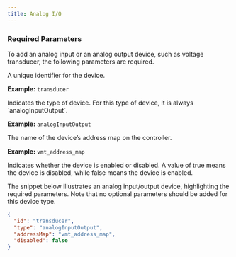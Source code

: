 ```yaml
---
title: Analog I/O
---
```


### Required Parameters
To add an analog input or an analog output device, such as voltage transducer, the following parameters are required.

<ParamField path="id" type="string" required>
A unique identifier for the device.

**Example:** `transducer`
</ParamField>

<ParamField path="type" type="string" required>
Indicates the type of device. For this type of device, it is always `analogInputOutput`.

**Example:** `analogInputOutput`
</ParamField>

<ParamField path="addressMap" type="string" required>
The name of the device’s address map on the controller.

**Example:** `vmt_address_map`
</ParamField>

<ParamField path="disabled" type="bool" required>
Indicates whether the device is enabled or disabled. A value of true means the device is disabled, while false means the device is enabled.
</ParamField>

The snippet below illustrates an analog input/output device, highlighting the required parameters. Note that no optional parameters should be added for this device type.

```json icon="code"
{
  "id": "transducer",
  "type": "analogInputOutput",
  "addressMap": "vmt_address_map",
  "disabled": false
}
```